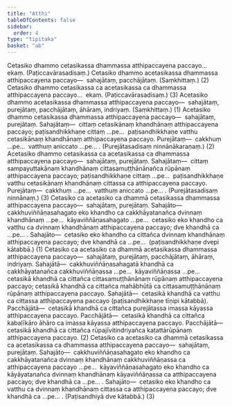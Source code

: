 ```yaml
---
title: "Atthi"
tableOfContents: false
sidebar:
  order: 4
type: "tipitaka"
basket: "ab"
---
```



<DynamicBreadcrumb />

<Division number="134">

<Paragraph number="2646">
Cetasiko dhammo cetasikassa dhammassa atthipaccayena paccayo…  ekaṃ. (Paṭiccavārasadisaṃ.)
</Paragraph>

<Paragraph number="2647">
Cetasiko dhammo acetasikassa dhammassa atthipaccayena paccayo—  sahajātaṃ, pacchājātaṃ. (Saṃkhittaṃ.) (2)
</Paragraph>

<Paragraph number="2648">
Cetasiko dhammo cetasikassa ca acetasikassa ca dhammassa atthipaccayena paccayo…  ekaṃ. (Paṭiccavārasadisaṃ.) (3)
</Paragraph>

</Division>
<Division number="135">

<Paragraph number="2649">
Acetasiko dhammo acetasikassa dhammassa atthipaccayena paccayo—  sahajātaṃ, purejātaṃ, pacchājātaṃ, āhāraṃ, indriyaṃ. (Saṃkhittaṃ.) (1)
</Paragraph>

<Paragraph number="2650">
Acetasiko dhammo cetasikassa dhammassa atthipaccayena paccayo—  sahajātaṃ, purejātaṃ. <Emphasis>Sahajātaṃ</Emphasis>—  cittaṃ cetasikānaṃ khandhānaṃ atthipaccayena paccayo; paṭisandhikkhaṇe cittaṃ …pe…  paṭisandhikkhaṇe vatthu cetasikānaṃ khandhānaṃ atthipaccayena paccayo. <Emphasis>Purejātaṃ</Emphasis>—  cakkhuṃ …pe…  vatthuṃ aniccato …pe… . (Purejātasadisaṃ ninnānākaraṇaṃ.) (2)
</Paragraph>

<Paragraph number="2651">
Acetasiko dhammo cetasikassa ca acetasikassa ca dhammassa atthipaccayena paccayo—  sahajātaṃ, purejātaṃ. <Emphasis>Sahajātaṃ</Emphasis>—  cittaṃ sampayuttakānaṃ khandhānaṃ cittasamuṭṭhānānañca rūpānaṃ atthipaccayena paccayo; paṭisandhikkhaṇe cittaṃ …pe…  paṭisandhikkhaṇe vatthu cetasikānaṃ khandhānaṃ cittassa ca atthipaccayena paccayo. <Emphasis>Purejātaṃ</Emphasis>—  cakkhuṃ …pe…  vatthuṃ aniccato …pe… . (Purejātasadisaṃ ninnānaṃ.) (3)
</Paragraph>

</Division>
<Division number="136">

<Paragraph number="2652">
Cetasiko ca acetasiko ca dhammā cetasikassa dhammassa atthipaccayena paccayo—  sahajātaṃ, purejātaṃ. <Emphasis>Sahajāto</Emphasis>—  cakkhuviññāṇasahagato eko khandho ca cakkhāyatanañca dvinnaṃ khandhānaṃ …pe…  kāyaviññāṇasahagato …pe…  cetasiko eko khandho ca vatthu ca dvinnaṃ khandhānaṃ atthipaccayena paccayo; dve khandhā ca …pe… . <Emphasis>Sahajāto</Emphasis>—  cetasiko eko khandho ca cittañca dvinnaṃ khandhānaṃ atthipaccayena paccayo; dve khandhā ca …pe…  (paṭisandhikkhaṇe dvepi kātabbā.) (1)
</Paragraph>

<Paragraph number="2653">
Cetasiko ca acetasiko ca dhammā acetasikassa dhammassa atthipaccayena paccayo—  sahajātaṃ, purejātaṃ, pacchājātaṃ, āhāraṃ, indriyaṃ. <Emphasis>Sahajātā</Emphasis>—  cakkhuviññāṇasahagatā khandhā ca cakkhāyatanañca cakkhuviññāṇassa …pe…  kāyaviññāṇassa …pe…  cetasikā khandhā ca cittañca cittasamuṭṭhānānaṃ rūpānaṃ atthipaccayena paccayo; cetasikā khandhā ca cittañca mahābhūtā ca cittasamuṭṭhānānaṃ rūpānaṃ atthipaccayena paccayo. <Emphasis>Sahajātā</Emphasis>—  cetasikā khandhā ca vatthu ca cittassa atthipaccayena paccayo (paṭisandhikkhaṇe tīṇipi kātabbā). <Emphasis>Pacchājātā</Emphasis>—  cetasikā khandhā ca cittañca purejātassa imassa kāyassa atthipaccayena paccayo. <Emphasis>Pacchājātā</Emphasis>—  cetasikā khandhā ca cittañca kabaḷīkāro āhāro ca imassa kāyassa atthipaccayena paccayo. <Emphasis>Pacchājātā</Emphasis>—  cetasikā khandhā ca cittañca rūpajīvitindriyañca kaṭattārūpānaṃ atthipaccayena paccayo. (2)
</Paragraph>

<Paragraph number="2654">
Cetasiko ca acetasiko ca dhammā cetasikassa ca acetasikassa ca dhammassa atthipaccayena paccayo—  sahajātaṃ, purejātaṃ. <Emphasis>Sahajāto</Emphasis>—  cakkhuviññāṇasahagato eko khandho ca cakkhāyatanañca dvinnaṃ khandhānaṃ cakkhuviññāṇassa ca atthipaccayena paccayo …pe…  kāyaviññāṇasahagato eko khandho ca kāyāyatanañca dvinnaṃ khandhānaṃ kāyaviññāṇassa ca atthipaccayena paccayo; dve khandhā ca …pe… . <Emphasis>Sahajāto</Emphasis>—  cetasiko eko khandho ca vatthu ca dvinnaṃ khandhānaṃ cittassa ca atthipaccayena paccayo; dve khandhā ca …pe… . (Paṭisandhiyā dve kātabbā.) (3)
</Paragraph>
</Division>